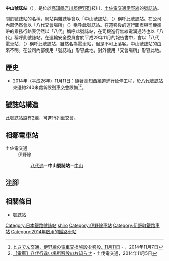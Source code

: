 {{NoteTA|G1=Transport}}
{{Infobox station
|公司色 = #3399cc
|站名 = 八代交會場所
|圖片 = Tosaden NakayamaShingoujo.JPG
|圖片說明 = 
|日文原名 = 八代
|平假名 = やしろ
|羅馬拼音 = Yashiro
|副站名 = 
|所在地 = {{JPN}}[[高知縣|高知縣]][[吾川郡|吾川郡]][[伊野町|伊野町]]枝川
|座標 = {{coord|33|33|6.9|N|133|27|18|E|type:railwaystation_region:JP-24|display=inline,title}}
|車站構造 = [[號誌站|號誌站]]
|月台配置 = 
|啟用年月日 = 2014年（[[平成|平成]]26年）11月11日
|廢站年月日 = 
|乘客人數 = 
|上下車人次 = 
|統計年度 = 
|轉車 = 
|全寬備註 = 
|adjacent = {{Adjacent stations|system=土佐電交通|line=伊野線|left=八代通|right=中山}}
}}
'''中山號誌站'''（{{jpn|j=中山信号所|hg=なかやましんごうじょ|rm=Nakayama shingōsho|f=y}}），是位於[[高知縣|高知縣]][[吾川郡|吾川郡]][[伊野町|伊野町]]枝川，[[土佐電交通|土佐電交通]][[伊野線|伊野線]]的[[號誌站|號誌站]]。

關於號誌站的名稱，網站與雜誌等會以「中山號誌站」（{{jpn|j=中山信号所}}）稱呼此號誌站。在公司內部仍然會以「八代交會場所」（{{jpn|j=八代行違い場所}}）稱呼此號誌站。在遷移後的運行圖表與司機攜帶的乘務行路表仍然以「八代」稱呼此號誌站，在司機進行無線電溝通時也以「八代」稱呼此號誌站。在運輸安全委員會於平成29年11月的報告書中，會以「八代電車站」（{{jpn|j=八代停留場}}）稱呼此號誌站，雖然名為電車站，但是不可上落客。中山號誌站的由來不明。在公司內部使用「號誌站」形容此地，對外使用「交會場所」形容此地。

== 歷史 ==
* 2014年（平成26年）11月11日：隨著高知西繞道進行延伸工程，於[[八代號誌站|八代號誌站]]東邊約240米處新設[[列車交會|列車交會]]設備<ref>[http://response.jp/article/2014/11/07/236858.html とさでん交通、伊野線の電車交換施設を移設…11月11日] {{Wayback|url=http://response.jp/article/2014/11/07/236858.html |date=20200808033647 }}{{ja icon}} - {{Translink|ja|Response.}}，2014年11月7日</ref><ref>[http://www.tosaden.co.jp/info/dtl.php?ID=626 【電車】八代行違い場所移設のお知らせ] {{Wayback|url=http://www.tosaden.co.jp/info/dtl.php?ID=626 |date=20141208024015 }}{{ja icon}} - 土伐電交通，2014年11月5日</ref>。

== 號誌站構造 ==
此號誌站設有2線，可進行[[列車交會|列車交會]]。

== 相鄰電車站 ==
; 土佐電交通
: 伊野線
:: [[八代通停留場|八代通]]－'''中山號誌站'''－[[中山停留場|中山]]
== 注腳 ==
{{Reflist}}
== 相關條目 ==
* [[號誌站|號誌站]]
{{伊野線}}
{{DEFAULTSORT:Yashiro}}
[[Category:日本鐵路號誌站|Category:日本鐵路號誌站]]
[[Category:日本鐵路車站_Ya|shiro]]
[[Category:伊野線車站|Category:伊野線車站]]
[[Category:伊野町鐵路車站|Category:伊野町鐵路車站]]
[[Category:2014年啟用的鐵路車站|Category:2014年啟用的鐵路車站]]